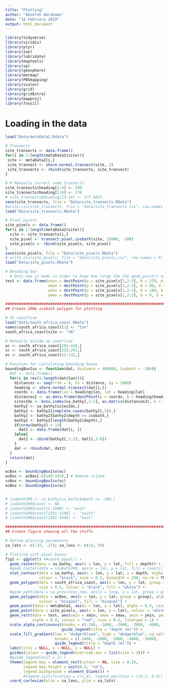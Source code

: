 ```yaml
---
title: "Plotting"
author: "Amieroh Abrahams"
date: "18 February 2019"
output: html_document
---
```


```r
library(tidyverse)
library(viridis)
library(plyr)
library(zoo)
library(lubridate)
library(maptools)
library(sp)
library(geosphere)
library(marmap)
library(PBSmapping)
library(scales)
library(grid)
library(gridExtra)
library(mapproj)
library(fossil)
```

# Loading in the data

```r
load("Data/metaData2.Rdata")
```

```r
# Transects
site_transects <- data.frame()
for(i in 1:length(metaData2$site)){
 site <- metaData2[i,]
 site_transect <- shore.normal.transect(site, 2)
 site_transects <- rbind(site_transects, site_transect)
}

# # Manually correct some transects
site_transects$heading[2:4] <- 290
site_transects$heading[5:6] <- 178
# site_transects$heading[13:14] <- 177.9855
save(site_transects, file = "Data/site_transects.RData")
#write.csv(site_transects, file = "data/site_transects.csv", row.names = F)
load("Data/site_transects.RData")

# Pixel points
site_pixels <- data.frame()
for(i in 1:length(metaData2$site)){
  site <- site_transects[i,]
  site_pixel <- transect.pixel.isobath(site, 25000, -200)
  site_pixels <- rbind(site_pixels, site_pixel)
}
save(site_pixels, file = "Data/site_pixels.RData")
# write.csv(site_pixels, file = "data/site_pixels.csv", row.names = F)
load("Data/site_pixels.RData")

# Bounding box
  # Only one is made in order to know how large the the geom_point() squares should be made to match
test <- data.frame(xmin = destPoint(p = site_pixels[1,2:3], b = 270, d = 12500)[1],
                   xmax = destPoint(p = site_pixels[1,2:3], b = 90, d = 12500)[1],
                   ymin = destPoint(p = site_pixels[1,2:3], b = 180, d = 12500)[2],
                   ymax = destPoint(p = site_pixels[1,2:3], b = 0, d = 12500)[2])

#############################################################################
## Create 200m isobath polygon for plotting

# SA coastline
load("Data/south_africa_coast.RData")
names(south_africa_coast)[1] <- "lon"
south_africa_coast$site <- "SA"

# Manually divide up coastline
wc <- south_africa_coast[291:410,]
sc <- south_africa_coast[132:291,]
ec <- south_africa_coast[23:132,]

# Function for calculating bounding boxes
boundingBoxIso <- function(dat, distance = 400000, isobath = -200){
  #df <- data.frame()
  for(i in rev(1:length(dat$lon))){
    distances <- seq(from = 0, to = distance, by = 1000)
    heading <- shore.normal.transect(dat[i,])
    coords <- data.frame(lon = heading$lon, lat = heading$lat)
    distances2 <- as.data.frame(destPoint(p = coords, b = heading$heading, d = distances))
    sitesIdx <- knnx.index(sa_bathy[,1:2], as.matrix(distances2), k = 1)
    bathy2 <- sa_bathy[sitesIdx,]
    bathy2 <- bathy2[complete.cases(bathy2[,3]),]
    bathy2 <- bathy2[bathy2$depth >= isobath,]
    bathy2 <- bathy2[length(bathy2$depth),]
    if(nrow(bathy2) < 1){
      dat2 <- data.frame(dat[i, ])
    }else{
      dat2 <- cbind(bathy2[,1:2], dat[i,3:8])
    }
    dat <- rbind(dat, dat2)
  }
  return(dat)
}

wcBox <- boundingBoxIso(wc)
wcBox <- wcBox[-c(140:143),] # Remove island
scBox <- boundingBoxIso(sc)
ecBox <- boundingBoxIso(ec)


# isobath200 <- sa_bathy[sa_bathy$depth >= -200,]
# isobath200$coast <- NA
# isobath200$coast[1:1500] <- "west"
# isobath200$coast[1501:3200] <- "south"
# isobath200$coast[3201:4448] <- "east"

#############################################################################
## Create figure showing all the stuffs

# Define plotting parameters
sa_lats <- c(-37, -27); sa_lons <- c(14, 34)

# Plotting with pixel boxes
fig1 <- ggplot() +#coord_equal() + 
  geom_raster(data = sa_bathy, aes(x = lon, y = lat, fill = depth)) +
  #geom_raster(data = isobath200, aes(x = lon, y = lat, fill = coast)) +
  stat_contour(data = sa_bathy, aes(x = lon, y = lat, z = depth, alpha = ..level..), 
               colour = "black", size = 0.2, binwidth = 200, na.rm = TRUE, show_guide = FALSE) +
  geom_polygon(data = south_africa_coast, aes(x = lon, y = lat, group = group), 
               size = 0.5, colour = "black", fill = "white") +
  #geom_path(data = sa_provinces_new, aes(x = long, y = lat, group = group)) +
  geom_polygon(data = wcBox, aes(x = lon, y = lat, group = group), alpha = 0.20, 
               colour = "bisque1", fill = "bisque1") +
  geom_point(data = metaData2, aes(x = lon, y = lat), alpha = 0.8, size = 1.6) +
  geom_point(data = site_pixels, aes(x = lon, y = lat), colour = "white", shape = 0, alpha = 0.8, size = 2.1) +
  geom_rect(data = test, aes(xmin = xmin, xmax = xmax, ymin = ymin, ymax = ymax), 
            alpha = 0.4, colour = "red", size = 0.1, linetype = 1) +
  scale_alpha_continuous(breaks = c(-200, -1000, -2000, -3000, -4000, -5000),
                         guide_legend(title = "depth (m)")) +
  scale_fill_gradient(low = "dodgerblue4", high = "dodgerblue", na.value = "steelblue4", 
                      breaks = c(-1000, -2000, -3000, -4000, -5000),
                      guide_legend(title = "depth (m)")) +
  labs(title = NULL, x = NULL, y = NULL) +
  guides(colour = guide_legend(override.aes = list(size = 3))) +
  #guide_legend(ncol = 2) +
  theme(legend.key = element_rect(colour = NA, size = 0.2),
        legend.key.height = unit(0.4, "cm"),
        legend.background = element_blank()) +
        #legend.justification = c(1,0), legend.position = c(0.5, 0.4)) +
  coord_cartesian(xlim = sa_lons, ylim = sa_lats)
```

